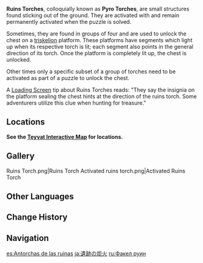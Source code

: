 {{Terminology Infobox
|image        = Ruins Torch.png
|type         = Exploration
|region       = Teyvat
}}
'''Ruins Torches''', colloquially known as '''Pyro Torches''', are small structures found sticking out of the ground. They are activated with {{Color|Pyro DMG}} and remain permanently activated when the puzzle is solved.

Sometimes, they are found in groups of four and are used to unlock the chest on a [[triskelion]] platform. These platforms have segments which light up when its respective torch is lit; each segment also points in the general direction of its torch. Once the platform is completely lit up, the chest is unlocked.

Other times only a specific subset of a group of torches need to be activated as part of a puzzle to unlock the chest.

A [[Loading Screen]] tip about Ruins Torches reads: "They say the insignia on the platform sealing the chest hints at the direction of the ruins torch. Some adventurers utilize this clue when hunting for treasure."

==Locations==
'''See the [https://act.hoyolab.com/ys/app/interactive-map/index.html#/map/2?shown_types=71 Teyvat Interactive Map] for locations.'''

==Gallery==
<gallery>
Ruins Torch.png|Ruins Torch
Activated ruins torch.png|Activated Ruins Torch
</gallery>

==Other Languages==
{{Other Languages
|en      = Ruins Torch
|zhs     = 遗迹火炬
|zhs_rm  = Yíjì Huǒjù
|zht     = 遺蹟火炬
|zht_rm  = Yíjī Huǒjù
|zh_tl   = Ruins Torch
|ja      = 遺跡の炬火
|ja_rm   = Iseki no Kyoka{{Assumed}}
|ja_tl   = Torch of the Ruins
|ko      = {{tt|유적|遺蹟}} 횃불
|ko_tl   = 
|es      = Antorcha de las ruinas
|es_tl   = Ruins Torch
|fr      = Torche des ruines
|fr_tl   = Ruins Torch
|ru      = Факел руин
|ru_tl   = 
|th      = Ruins Torch
|vi      = Đuốc Di Tích
|vi_tl   = 
|de      = Ruinenfackel
|de_tl   = Ruins Torch
|id      = Obor Reruntuhan
|id_tl   = Ruins Torch
|pt      = Tocha das Ruínas
|pt_tl   = 
|tr      = Harabe Meşalei
|tr_tl   = 
|it      = Torcia delle rovine
|it_tl   = 
}}

==Change History==
{{Change History|1.0}}

==Navigation==
{{Exploration Navbox}}

[[es:Antorchas de las ruinas]]
[[ja:遺跡の炬火]]
[[ru:Факел руин]]